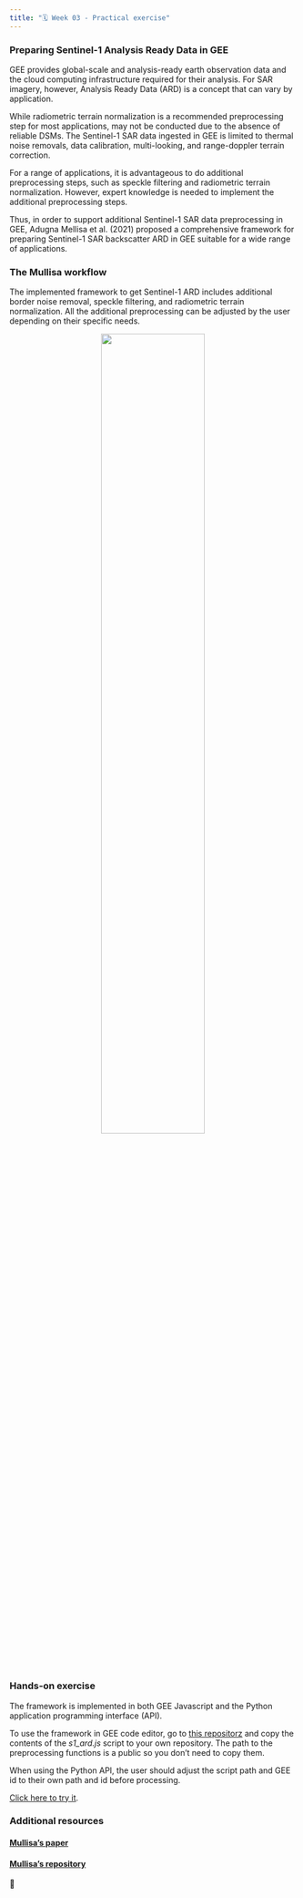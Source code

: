 ```yaml
---
title: "🗓️ Week 03 - Practical exercise"
---
```


### Preparing Sentinel-1 Analysis Ready Data in GEE

GEE provides global-scale and analysis-ready earth observation data and the cloud computing infrastructure required for their analysis. 
For SAR imagery, however, Analysis Ready Data (ARD) is a concept that can vary by application. 

While radiometric terrain normalization is a recommended preprocessing step for most applications, may not be conducted due to the absence of reliable DSMs. The Sentinel-1 SAR data ingested in GEE is limited to thermal noise removals, data calibration, multi-looking, and range-doppler terrain correction.

For a range of applications, it is advantageous to do additional preprocessing steps, such as speckle filtering and radiometric terrain normalization. However, expert knowledge is needed to implement the additional preprocessing steps.

Thus, in order to support additional Sentinel-1 SAR data preprocessing in GEE, Adugna Mellisa et al. (2021) proposed a comprehensive framework for preparing Sentinel-1 SAR backscatter ARD in GEE suitable for a wide range of applications. 

### The Mullisa workflow

The implemented framework to get Sentinel-1 ARD includes additional border noise removal, speckle filtering, and radiometric terrain normalization. All the additional preprocessing can be adjusted by the user depending on their specific needs.

<p align="center">
<img src="figures/S1_ARD_GEE.png" width=60% height=60%>
</p>


### Hands-on exercise

The framework is implemented in both GEE Javascript and the Python application programming interface (API).

To use the framework in GEE code editor, go to [this repositorz](https://code.earthengine.google.com/?accept_repo=users/adugnagirma/gee_s1_ard) and copy the contents of the *s1_ard.js* script  to your own repository. The path to the preprocessing functions is a public so you don't need to copy them.

When using the Python API, the user should adjust the script path and GEE id to their own path and id before processing.
 
 [Click here to try it](https://code.earthengine.google.com/?accept_repo=users/adugnagirma/gee_s1_ard).


:::{.callout-note collapse=true}
### Additional resources
#### [Mullisa's paper](https://www.mdpi.com/2072-4292/13/10/1954/htm)
#### [Mullisa's repository](https://github.com/adugnag/gee_s1_ard)
:::

🎥 